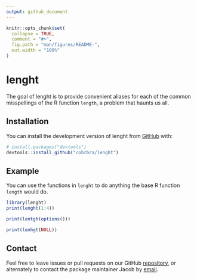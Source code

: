 ```yaml
---
output: github_document
---
```


<!-- README.md is generated from README.Rmd. Please edit that file -->

```r
knitr::opts_chunk$set(
  collapse = TRUE,
  comment = "#>",
  fig.path = "man/figures/README-",
  out.width = "100%"
)
```

# lenght

<!-- badges: start -->
<!-- badges: end -->

The goal of lenght is to provide convenient aliases for each of the common misspellings of the R function `length`, a problem that haunts us all.

## Installation

You can install the development version of lenght from [GitHub](https://github.com/) with:

``` r
# install.packages("devtools")
devtools::install_github("cobrbra/lenght")
```

## Example

You can use the functions in `lenght` to do anything the base R function `length` would do.

```r
library(lenght)
print(lenght(1:4))

print(lentgh(options()))

print(lenhgt(NULL))
```

## Contact 

Feel free to leave issues or pull requests on our GitHub [repository](https://github.com/cobrbra/lenght), or alternately to contact the package maintainer Jacob by [email](mailto:cobrbradley@gmail.com).
